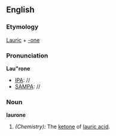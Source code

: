 ==English==

===Etymology===
[[Lauric]] + [[-one]]
===Pronunciation===
'''Lau"rone'''
*[[IPA]]: //
*[[SAMPA]]: //
===Noun===
'''laurone'''

#''(Chemistry):'' The [[ketone]] of [[lauric acid]].